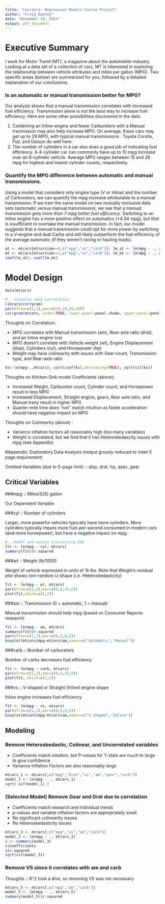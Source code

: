 ```yaml
---
title: 'Coursera: Regression Models Course Project'
author: "Craig Rowley"
date: "December 19, 2014"
output: pdf_document
---
```


# Executive Summary

I work for Motor Trend (MT), a magazine about the automobile industry. Looking at a data set of a collection of cars, MT is interested in exploring the relationship between vehicle attributes and miles per gallon (MPG).  Two specific areas (below) are summarized for you, followed by a detailed explanation of our conclusions.

### Is an automatic or manual transmission better for MPG?

Our analysis shows that a manual transmission correlates with increased fuel efficiency. Transmission alone is not the best way to increase fuel efficiency.  Here are some other possibilities discovered in the data.

1) Combining an Inline-engine and fewer Carburetors with a Manual tranmission may also help increase MPG.  On average, these cars may get up to 29 MPG, with typical manual transmissions .  Toyota Corolla, Fiat, and Datsun do well here.
2) The number of cylinders in a car also does a good job of indicating fuel efficiency.  A 4-cylinder car can commonly have up to 10 mpg increase over an 8-cylinder vehicle.  Average MPG ranges between 15 and 26 mpg for highest and lowest cylinder counts, respectively.  

### Quantify the MPG difference between automatic and manual transmissions.

Using a model that considers only engine type (V or Inline) and the number of Carburetors, we can quantify the mpg increase attributable to a manual transmission.  If we train the same model on two mutually exclusive data sets (automatic versus manual transmission), we see that a *manual transmission gets more than 7 mpg better fuel efficiency*.  Switching to an Inline engine has a more positive effect on automatics (+4.34 mpg), but that is insufficient to overtake the manual transmission.  In fact, our model suggests that a manual transmission could opt for more power by switching to a V-engine and dual Carbs and still likely outperform the fuel efficiency of the average automatic (if they weren't racing or hauling loads).

```r
at <- mtcars[mtcars$am==0,c("mpg","vs","carb")]; lm_at <- lm(mpg ~ ., at)
mt <- mtcars[mtcars$am==1,c("mpg","vs","carb")]; lm_mt <- lm(mpg ~ ., mt)
coef(lm_at); coef(lm_mt)
```

\newpage

# Model Design

```r
data(mtcars)

#...Visually show correlation
library(corrgram)
par(mfrow=c(1,1),mar=c(10,10,10,10))
corrgram(mtcars, order=TRUE, lower.panel=panel.shade, upper.panel=panel.pts, text.panel=panel.txt, main="")
```

Thoughts on Correlation:

- MPG correlates with Manual transmission (am), Rear-axle ratio (drat), and an Inline engine (vs)
- MPG doesn't correlate with Vehicle weight (wt), Engine Displacement (disp), Cylinders (cyl), and Horsepower (hp)
- Weight may have colinearity with issues with Gear count, Transmission type, and Rear-axle ratio

```r
ks<-lm(mpg~.,mtcars); sort(coef(ks),decreasing=TRUE); sqrt(vif(ks))
```

Thoughts on Kitchen Sink model Coefficients (above):

- Increased Weight, Carburetor count, Cylinder count, and Horsepower result in less MPG
- Increased Displacement, Straight engine, gears, Rear axle ratio, and Manual trany result in higher MPG
- Quarter-mile time does "not" match intuition as faster acceleration should have negative impact on MPG

Thoughts on Colinearity  (above) :

- Variance inflation factors all reasonably high (too many variables)
- Weight is correlated, but we find that it has Heteroskedascity issues with mpg (see Appendix)

\newpage

#Appendix: Exploratory Data Analysis (output grossly reduced to meet 5 page requirement)

Omitted Variables (due to 5-page limit) :: disp, drat, hp, qsec, gear

## Critical Variables

###mpg ::	Miles/(US) gallon

Our Dependent Variable.

###cyl :: Number of cylinders

Larger, more powerful vehicles typically have more cylinders.  More cylinders typically means more fuel-per-second consumed in modern cars (and more horsepower), but have a negative impact on mpg.  

```r
#...Model and output interesting EDA
fit <- lm(mpg ~ cyl, mtcars)
summary(fit)$r.squared
```

###wt :: Weight (lb/1000)

Weight of vehicle expressed in units of 1k lbs.  Note that Weight's residual plot shows non-random U-shape (i.e. Heteroskedasticity)

```r
fit <- lm(mpg ~ wt, mtcars)
par(mfrow=c(1,2),mar=c(0,5,15,0))
plot(fit,which=c(1,2))
```

###am :: Transmission (0 = automatic, 1 = manual)

Manual transmission should help mpg (based on Consumer Reports research)

```r
fit <- lm(mpg ~ am, mtcars)
summary(fit)$r.squared
par(mfrow=c(1,1),mar=c(8,5,8,5))
boxplot(mtcars$mpg~mtcars$am,names=c("Automatic","Manual"))
```

###carb :: Number of carburetors

Number of carbs decreases fuel efficiency

```r
fit <- lm(mpg ~ carb, mtcars)
par(mfrow=c(1,2),mar=c(0,5,15,0))
plot(fit, which=c(1,2))
```

###vs :: V-shaped or Straight (Inline) engine shape

Inline engine increases fuel efficiency

```r
fit <- lm(mpg ~ vs, mtcars)
par(mfrow=c(1,1),mar=c(8,5,8,5))
boxplot(mtcars$mpg~mtcars$am,names=c("V-shaped","Inline"))
```

\newpage

## Modeling

### Remove Heteroskedastic, Colinear, and Uncorrelated variables

- Coefficients match intuition, but P-values for T-stats are much to large to give confidence
- Variance Inflation Factors are also reasonably large

```r
mtcars_1 <- mtcars[,c("mpg","drat","vs","am","gear","carb")]
model_1 <- lm(mpg ~ ., mtcars_1)
sqrt( vif(model_1) )
```


### (Selected Model) Remove Gear and Drat due to correlation

- Coefficients match research and individual trends
- p-values and variable inflation factors are appropriately small
- No significant colinearity issues
- No Heteroskedasticity issues

```r
mtcars_3 <- mtcars[,c("mpg","vs","am","carb")]
model_3 <- lm(mpg ~ ., mtcars_3)
s <- summary(model_3)
s$coefficients
s$r.squared
sqrt(vif(model_3))
```


### Remove VS since it correlates with am and carb

Thoughts :: R^2 took a dive, so removing VS was not necessary

```r
mtcars_5 <- mtcars[,c("mpg","am","carb")]
model_5 <- lm(mpg ~ ., mtcars_5)
summary(model_5)$r.squared
```







